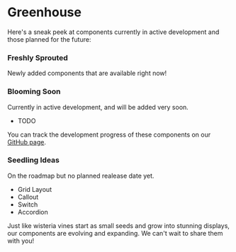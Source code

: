 
# Greenhouse

Here's a sneak peek at components currently in active development and those planned for the future:

### Freshly Sprouted

Newly added components that are available right now!

<div className="mt-2 grid grid-cols-3 gap-3">
    <NewComponent
        name="Chip"
        description="Interactive badges used to represent user-generated content."
    />
    <NewComponent
        name="Dialog"
        description="A window overlaid on either the primary window or another dialog window, rendering the content underneath inert."
    />
    <NewComponent
        name="Popover"
        description="Displays rich content in a portal, triggered by a button."
    />
</div>

### Blooming Soon

Currently in active development, and will be added very soon.

-   TODO

You can track the development progress of these components on our [GitHub page](https://github.com/waseem-polus/wysteria/issues).

### Seedling Ideas

On the roadmap but no planned realease date yet.

-   Grid Layout
-   Callout
-   Switch
-   Accordion

Just like wisteria vines start as small seeds and grow into stunning displays, our components are evolving and expanding. We can't wait to share them with you!
